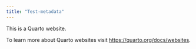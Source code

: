 ```yaml
---
title: "Test-metadata"
---
```


This is a Quarto website.

To learn more about Quarto websites visit <https://quarto.org/docs/websites>.
